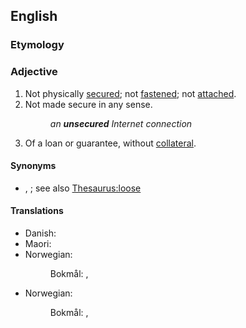 ==English==

===Etymology===
{{prefix|en|un|secured}}

===Adjective===
{{en-adj|-}}

# Not physically [[secured]]; not [[fastened]]; not [[attached]].
# Not made secure in any sense.
#: ''an '''unsecured''' Internet connection''
# Of a loan or guarantee, without [[collateral]].

====Synonyms====
* {{sense|not secured}} {{l|en|free}}, {{l|en|loose}}; see also [[Thesaurus:loose]]

====Translations====
{{trans-top|not secured}}
* Danish: {{t|da|usikret}}
* Maori: {{t|mi|mātangatanga}}
* Norwegian:
*: Bokmål: {{t|nb|usikret}}, {{t|nb|usikra}}
{{trans-mid}}
{{trans-bottom}}

{{trans-top|without collateral}}
* Norwegian:
*: Bokmål: {{t|nb|usikret}}, {{t|nb|usikra}}
{{trans-mid}}
{{trans-bottom}}